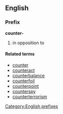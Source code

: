 ==English==

===Prefix===
'''counter-'''
# in opposition to

====Related terms====
*[[counter]]
*[[counteract]]
*[[counterbalance]]
*[[counterfoil]]
*[[counterpoint]]
*[[counterspy]]
*[[counterterrorism]]

[[Category:English prefixes]]